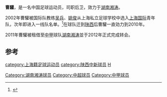 {{Football player infobox
| playername = 曹驩
| fullname = 曹驩
| englishfullname = Cao Huan
| height = {{height|m=1.75}}
| dateofbirth = {{birth date and age|1983|11|25}}
| countryofbirth = {{CHN}}
| cityofbirth = [[上海|上海]]
| currentclub = [[湖南湘涛|湖南湘涛]]
| clubnumber = 
| position = 后卫
| youthyears = 2002年
| youthclubs = [[陕西中新|上海国际]]
| years = 2003-2010<br>2011-
| clubs = [[陕西浐灞|陕西浐灞]]<br>[[湖南湘涛|湖南湘涛]]
| caps(goals) =
| nationalyears =
| nationalteam =
| nationalcaps(goals) =
|}}
'''曹驩'''{{BD|1983年|11月25日|||C}}，是一名中国足球运动员，司职后卫，效力于[[湖南湘涛|湖南湘涛]]。

2002年曹驩被国际队教练[[吴兵_(足球运动员)|吴兵]]、[[姚俊|姚俊]]从上海私立足球学校中选入[[陕西中新|上海国际]]青年队，次年即进入一线队名单。<ref>{{cite news|url=http://www.xawb.com/gb/news/2006-01/26/content_777772.htm|title=曹驩:不可或缺的绿叶|publisher=西安晚报|date=2006-01-26|accessdate=2008-08-30|archive-url=https://web.archive.org/web/20080310223157/http://www.xawb.com/gb/news/2006-01/26/content_777772.htm|archive-date=2008-03-10|dead-url=yes}}</ref>在球队迁到[[陕西|陕西]]后曹驩一直効力到2010年。

2011年曹驩被租借至[[中甲|中甲]]球队[[湖南湘涛|湖南湘涛]]並于2012年正式完成转会。

==参考==
<references />

{{2009年陕西浐灞名单}}
{{2010年中超分类名单陕西}}
{{2011年中甲分类名单湖南}}
{{2012年中甲分类名单湖南}}
{{2013年中甲分类名单湖南}}
{{2014年中甲分类名单湖南}}
{{2015年中甲分类名单湖南}}
{{2016年中甲分类名单湖南}}
{{2017年中乙分类名单江西}}
{{2018年中乙分类名单江西}}

{{DEFAULTSORT:CAO Huan}}
[[category:上海籍足球运动员|category:上海籍足球运动员]]
[[category:陕西中新球员|category:陕西中新球员]]
[[Category:湖南湘涛球员|Category:湖南湘涛球员]]
[[category:曹姓|H]]
[[Category:中超球员|Category:中超球员]]
[[Category:中甲球员|Category:中甲球员]]